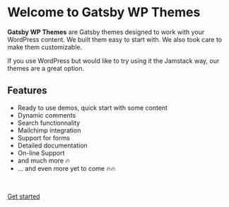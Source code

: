 # Welcome to Gatsby WP Themes

**Gatsby WP Themes** are Gatsby themes designed to work with your WordPress content. We built them easy to start with. We also took care to make them customizable.

If you use WordPress but would like to try using it the Jamstack way, our themes are a great option.

## Features

- Ready to use demos, quick start with some content
- Dynamic comments
- Search functionnality
- Mailchimp integration
- Support for forms
- Detailed documentation
- On-line Support
- and much more <span role="image" aria-hidden="true">🔥</span>
- &hellip; and even more yet to come <span role="image" aria-hidden="true">🔥🔥</span>

<br />

[Get started](/getting-started)
